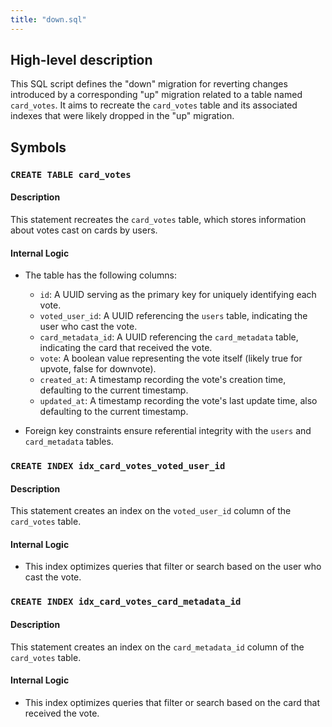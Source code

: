 ```yaml
---
title: "down.sql"
---
```


## High-level description
This SQL script defines the "down" migration for reverting changes introduced by a corresponding "up" migration related to a table named `card_votes`. It aims to recreate the `card_votes` table and its associated indexes that were likely dropped in the "up" migration.

## Symbols

### `CREATE TABLE card_votes`
#### Description
This statement recreates the `card_votes` table, which stores information about votes cast on cards by users.

#### Internal Logic
- The table has the following columns:
    - `id`: A UUID serving as the primary key for uniquely identifying each vote.
    - `voted_user_id`: A UUID referencing the `users` table, indicating the user who cast the vote.
    - `card_metadata_id`: A UUID referencing the `card_metadata` table, indicating the card that received the vote.
    - `vote`: A boolean value representing the vote itself (likely true for upvote, false for downvote).
    - `created_at`: A timestamp recording the vote's creation time, defaulting to the current timestamp.
    - `updated_at`: A timestamp recording the vote's last update time, also defaulting to the current timestamp.

- Foreign key constraints ensure referential integrity with the `users` and `card_metadata` tables.

### `CREATE INDEX idx_card_votes_voted_user_id`
#### Description
This statement creates an index on the `voted_user_id` column of the `card_votes` table.

#### Internal Logic
- This index optimizes queries that filter or search based on the user who cast the vote.

### `CREATE INDEX idx_card_votes_card_metadata_id`
#### Description
This statement creates an index on the `card_metadata_id` column of the `card_votes` table.

#### Internal Logic
- This index optimizes queries that filter or search based on the card that received the vote.
